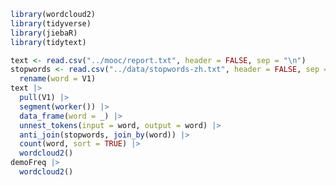 ```r
library(wordcloud2)
library(tidyverse)
library(jiebaR)
library(tidytext)
```


```r
text <- read.csv("../mooc/report.txt", header = FALSE, sep = "\n")
stopwords <- read.csv("../data/stopwords-zh.txt", header = FALSE, sep = "\n") |> 
  rename(word = V1)
text |> 
  pull(V1) |>
  segment(worker()) |>
  data_frame(word = _) |>
  unnest_tokens(input = word, output = word) |>
  anti_join(stopwords, join_by(word)) |>
  count(word, sort = TRUE) |> 
  wordcloud2()
demoFreq |> 
  wordcloud2()
```


